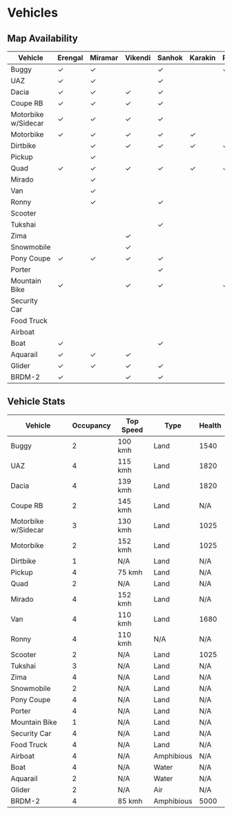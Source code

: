 # Vehicles 

## Map Availability

| Vehicle | Erengal | Miramar | Vikendi | Sanhok | Karakin | Paramo | Haven | Taego | Deston |
| ----------- | ----------- | ----------- | ----------- | ----------- | ----------- | ----------- | ----------- | ----------- | ----------- |
| Buggy | &check; | &check; | | &check; | | &check; | | &check; | &check; |
| UAZ | &check; | &check; | | &check; | | | | &check; | &check; |
| Dacia | &check; | &check; | &check; | &check; | | | | &check; | &check; | 
| Coupe RB | &check; | &check; | &check; | &check; | | | | &check; | &check; |
| Motorbike w/Sidecar | &check; | &check; | &check; | &check; | | | | &check; | &check; | 
| Motorbike | &check; | &check; | &check; | &check; | &check; | | | &check; | &check; | 
| Dirtbike | | &check; | &check; | &check; | &check; | &check; | | &check; | &check; |
| Pickup | | &check; | | | | | | | &check; |
| Quad | &check; | &check; | &check; | &check; | &check; | &check; | | &check; | &check; |
| Mirado | | &check; | | | | | | | |
| Van | | &check; | | | | | | | |
| Ronny | | &check; | | &check; | | | | &check; | |
| Scooter | | | | | | | | | |
| Tukshai | | | | &check; | | | | &check; | &check; |
| Zima | | | &check; | | | | | | |
| Snowmobile | | | &check; | | | | | | |
| Pony Coupe | &check; | &check; | &check; | &check; | | | | &check; | &check; |
| Porter | | | | &check; | | | | &check; | |
| Mountain Bike | &check; | | &check; | &check; | | &check; | | &check; | &check; |
| Security Car | | | | | | | | | &check; |
| Food Truck | | | | | | | | | &check; |
| Airboat | | | | | | | | | &check; |
| Boat | &check; | | | &check; | | | | &check; | |
| Aquarail | &check; | &check; | &check; | | | | | | |
| Glider | &check; | &check; | &check; | &check; | | | | &check; | &check; |
| BRDM-2 | &check; | | &check; | &check; | | | | &check; | &check; |

## Vehicle Stats
| Vehicle | Occupancy | Top Speed | Type | Health |
| ----------- | ----------- | ----------- | ----------- |  ----------- |
| Buggy | 2 | 100 kmh | Land | 1540 |
| UAZ | 4 | 115 kmh | Land | 1820 |
| Dacia | 4 | 139 kmh | Land | 1820 | 
| Coupe RB | 2 | 145 kmh | Land | N/A |
| Motorbike w/Sidecar | 3 | 130 kmh | Land | 1025 |
| Motorbike | 2 | 152 kmh | Land | 1025 |
| Dirtbike | 1 | N/A | Land | N/A |
| Pickup | 4 | 75 kmh | Land | N/A |
| Quad | 2 | N/A | Land | N/A |
| Mirado | 4 | 152 kmh | Land | N/A |
| Van | 4 | 110 kmh | Land | 1680 |
| Ronny | 4 | 110 kmh | N/A | N/A |
| Scooter | 2 | N/A | Land | 1025 |
| Tukshai | 3 | N/A | Land | N/A |
| Zima | 4 | N/A | Land | N/A |
| Snowmobile | 2 | N/A | Land | N/A |
| Pony Coupe | 4 | N/A | Land | N/A |
| Porter | 4 | N/A | Land | N/A |
| Mountain Bike | 1 | N/A | Land | N/A |
| Security Car | 4 | N/A | Land | N/A |
| Food Truck | 4 | N/A | Land | N/A |
| Airboat | 4 | N/A | Amphibious | N/A |
| Boat | 4 | N/A | Water | N/A |
| Aquarail | 2 | N/A | Water | N/A |
| Glider | 2 | N/A | Air | N/A |
| BRDM-2 | 4 | 85 kmh | Amphibious | 5000 |